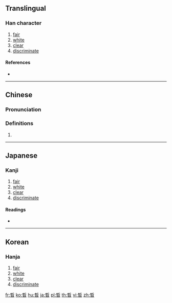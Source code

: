 {{character info/new}}
==Translingual==

===Han character===
{{Han char|rn=72|rad=日|as=08|sn=12|four=|canj=DLA|ids=⿱析日}}

# [[fair]]
# [[white]]
# [[clear]]
# [[discriminate]]

====References====
* {{Han ref|kx=0496.370|dkj=13991|hdz=21517.090|uh=6673|ud=26227}}

----

==Chinese==
{{zh-forms}}

===Pronunciation===
{{zh-pron
|m=xī
|c=sik1
|mc=
|oc=y
|ma=
|cat=a
}}

===Definitions===
{{zh-hanzi}}

# {{rfdef|lang=zh}}

----

==Japanese==

===Kanji===
{{ja-kanji|grade=|rs=日08}}

# [[fair]]
# [[white]]
# [[clear]]
# [[discriminate]]

====Readings====
* {{ja-readings|on=[[せき]] (seki), [[しゃく]] (shaku)|kun=[[あきらか]] (akiraka)}}

----

==Korean==

===Hanja===
{{ko-hanja|hangeul=석|eumhun=|rv=seok|mr=sŏk|y=sek}}

# [[fair]]
# [[white]]
# [[clear]]
# [[discriminate]]

[[fr:晳]]
[[ko:晳]]
[[hu:晳]]
[[ja:晳]]
[[pl:晳]]
[[th:晳]]
[[vi:晳]]
[[zh:晳]]
